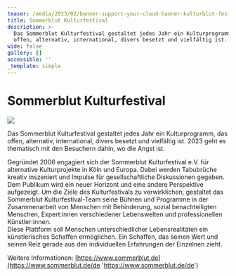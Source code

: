 ```yaml
---
teaser: /media/2023/02/banner-support-your-cloud-banner-kulturblut-festival-1.jpg
title: Sommerblut Kulturfestival
description: >-
  Das Sommerblut Kulturfestival gestaltet jedes Jahr ein Kulturprogramm, das
  offen, alternativ, international, divers besetzt und vielfältig ist.
wide: false
gallery: []
accessible: ''
_template: simple
---
```


# Sommerblut Kulturfestival

![](/media/2023/02/banner-support-your-cloud-banner-kulturblut-festival-1.jpg)

Das Sommerblut Kulturfestival gestaltet jedes Jahr ein Kulturprogramm, das offen, alternativ, international, divers besetzt und vielfältig ist. 2023 geht es thematisch mit den Besuchern dahin, wo die Angst ist.

Gegründet 2006 engagiert sich der Sommerblut Kulturfestival e.V. für alternative Kulturprojekte in Köln und Europa. Dabei werden Tabubrüche kreativ inszeniert und Impulse für gesellschaftliche Diskussionen gegeben. Dem Publikum wird ein neuer Horizont und eine andere Perspektive aufgezeigt. Um die Ziele des Kulturfestivals zu verwirklichen, gestaltet das Sommerblut Kulturfestival-Team seine Bühnen und Programme in der Zusammenarbeit von Menschen mit Behinderung, sozial benachteiligten Menschen, Expert:innen verschiedener Lebenswelten und professionellen Künstler:innen.  
Diese Plattform soll Menschen unterschiedlicher Lebensrealitäten ein künstlerisches Schaffen ermöglichen. Ein Schaffen, das seinen Wert und seinen Reiz gerade aus den individuellen Erfahrungen der Einzelnen zieht.

Weitere Informationen: [https://www.sommerblut.de](https://www.sommerblut.de/de 'https://www.sommerblut.de/de')
